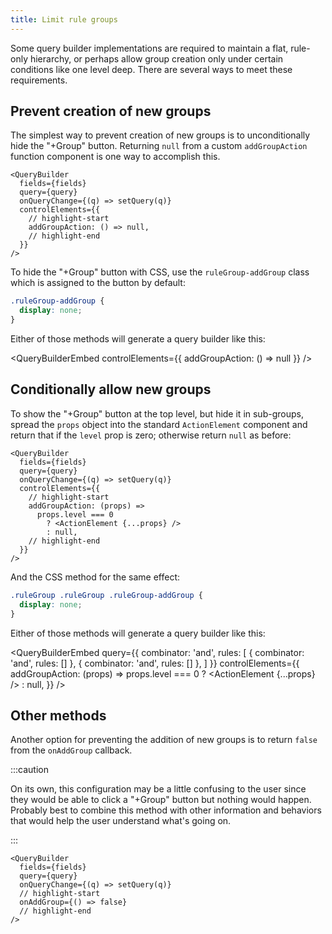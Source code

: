 ```yaml
---
title: Limit rule groups
---
```



Some query builder implementations are required to maintain a flat, rule-only hierarchy, or perhaps allow group creation only under certain conditions like one level deep. There are several ways to meet these requirements.

## Prevent creation of new groups

The simplest way to prevent creation of new groups is to unconditionally hide the "+Group" button. Returning `null` from a custom `addGroupAction` function component is one way to accomplish this.

```tsx
<QueryBuilder
  fields={fields}
  query={query}
  onQueryChange={(q) => setQuery(q)}
  controlElements={{
    // highlight-start
    addGroupAction: () => null,
    // highlight-end
  }}
/>
```

To hide the "+Group" button with CSS, use the `ruleGroup-addGroup` class which is assigned to the button by default:

```css
.ruleGroup-addGroup {
  display: none;
}
```

Either of those methods will generate a query builder like this:

<QueryBuilderEmbed
  controlElements={{ addGroupAction: () => null }}
/>

## Conditionally allow new groups

To show the "+Group" button at the top level, but hide it in sub-groups, spread the `props` object into the standard `ActionElement` component and return that if the `level` prop is zero; otherwise return `null` as before:

```tsx
<QueryBuilder
  fields={fields}
  query={query}
  onQueryChange={(q) => setQuery(q)}
  controlElements={{
    // highlight-start
    addGroupAction: (props) =>
      props.level === 0
        ? <ActionElement {...props} />
        : null,
    // highlight-end
  }}
/>
```

And the CSS method for the same effect:

```css
.ruleGroup .ruleGroup .ruleGroup-addGroup {
  display: none;
}
```

Either of those methods will generate a query builder like this:

<QueryBuilderEmbed
  query={{
    combinator: 'and',
    rules: [
      { combinator: 'and', rules: [] },
      { combinator: 'and', rules: [] },
    ]
  }}
  controlElements={{
    addGroupAction: (props) =>
      props.level === 0
        ? <ActionElement {...props} />
        : null,
  }}
/>

## Other methods

Another option for preventing the addition of new groups is to return `false` from the `onAddGroup` callback.

:::caution

On its own, this configuration may be a little confusing to the user since they would be able to click a "+Group" button but nothing would happen. Probably best to combine this method with other information and behaviors that would help the user understand what's going on.

:::

```tsx
<QueryBuilder
  fields={fields}
  query={query}
  onQueryChange={(q) => setQuery(q)}
  // highlight-start
  onAddGroup={() => false}
  // highlight-end
/>
```
